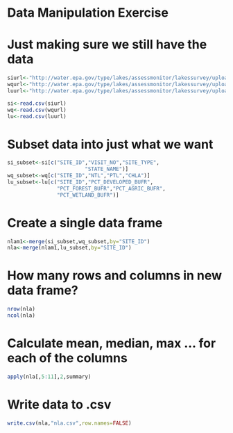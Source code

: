 Data Manipulation Exercise
========================================================

# Just making sure we still have the data

```r
siurl<-"http://water.epa.gov/type/lakes/assessmonitor/lakessurvey/upload/NLA2007_SampledLakeInformation_20091113.csv"
wqurl<-"http://water.epa.gov/type/lakes/assessmonitor/lakessurvey/upload/NLA2007_WaterQuality_20091123.csv"
luurl<-"http://water.epa.gov/type/lakes/assessmonitor/lakessurvey/upload/NLA2007_Buffer_Landuse_Metrics_20091022.csv"

si<-read.csv(siurl)
wq<-read.csv(wqurl)
lu<-read.csv(luurl)
```


# Subset data into just what we want

```r
si_subset<-si[c("SITE_ID","VISIT_NO","SITE_TYPE",
                         "STATE_NAME")]
wq_subset<-wq[c("SITE_ID","NTL","PTL","CHLA")]
lu_subset<-lu[c("SITE_ID","PCT_DEVELOPED_BUFR",
                "PCT_FOREST_BUFR","PCT_AGRIC_BUFR",
                "PCT_WETLAND_BUFR")]
```

# Create a single data frame

```r
nlam1<-merge(si_subset,wq_subset,by="SITE_ID")
nla<-merge(nlam1,lu_subset,by="SITE_ID")
```

# How many rows and columns in new data frame?

```r
nrow(nla)
ncol(nla)
```

# Calculate mean, median, max ... for each of the columns

```r
apply(nla[,5:11],2,summary)
```

# Write data to .csv

```r
write.csv(nla,"nla.csv",row.names=FALSE)
```
